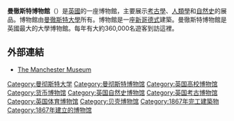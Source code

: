 {{refimprove|time=2014-04-16T01:13:53+00:00}}
{{Infobox Museum
 |name          = 曼徹斯特博物館<br>Manchester Museum
 |image         = Manchester Museum.jpg|thumb
 |imagesize     = 260
 |caption       = 曼徹斯特博物館
 |map_type      =
 |map_caption   =
 |latitude      =
 |longitude     =
 |established   = {{start date and age|1867}}
 |dissolved     =
 |location      ={{UK}}[[曼徹斯特|曼徹斯特]] Wilmslow Road
 |type          = 高校博物馆<br>考古博物馆<br>自然史博物馆<br>人类学博物馆
 |visitors      =
 |director      = Nick Merriman
 |curator       =
 |publictransit =
 |website       = [http://www.museum.manchester.ac.uk]
}}
'''曼徹斯特博物館'''（{{lang-en|Manchester Museum}}）是[[英國|英國]]的一座博物館，主要展示[[考古學|考古學]]、[[人類學|人類學]]和[[自然史|自然史]]的展品。博物館由[[曼徹斯特大學|曼徹斯特大學]]所有。博物館是一座[[新哥德式|新哥德式]]建築。曼徹斯特博物館是英國最大的大學博物館。每年有大約360,000名遊客到訪這裡。

==外部連結==
{{commons category|Manchester Museum}}
*[http://www.manchester.ac.uk/museum The Manchester Museum]

[[Category:曼彻斯特大学|Category:曼彻斯特大学]]
[[Category:曼彻斯特博物馆|Category:曼彻斯特博物馆]]
[[Category:英国高校博物馆|Category:英国高校博物馆]]
[[Category:货币博物馆|Category:货币博物馆]]
[[Category:英国自然史博物馆|Category:英国自然史博物馆]]
[[Category:英国考古博物馆|Category:英国考古博物馆]]
[[Category:英国体育博物馆|Category:英国体育博物馆]]
[[Category:贝壳博物馆|Category:贝壳博物馆]]
[[Category:1867年完工建築物|Category:1867年完工建築物]]
[[Category:1867年建立的博物馆|Category:1867年建立的博物馆]]